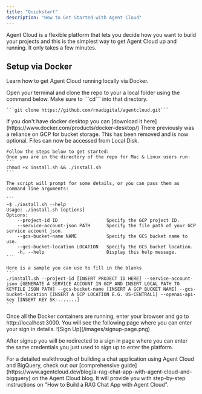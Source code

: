 ```yaml
---
title: "Quickstart"
description: "How to Get Started with Agent Cloud"
---
```


Agent Cloud is a flexible platform that lets you decide how you want to build your projects and this is the simplest way to get Agent Cloud up and running. It only takes a few minutes.
## Setup via Docker

Learn how to get Agent Cloud running locally via Docker.

<AccordionGroup>
  <Accordion icon="github" title="Clone the repository locally">
    Open your terminal and clone the repo to your a local folder using the command below.
    Make sure to ```cd``` into that directory.

    ```git clone https://github.com/rnadigital/agentcloud.git```

  </Accordion>

  <Accordion icon="docker" title="Run Docker Desktop">
  If you don't have docker desktop you can
  [download it here](https://www.docker.com/products/docker-desktop/)
  </Accordion>

  <Accordion icon="rectangle-terminal" title="Run install.sh in terminal">
    <Info>
    There previously was a reliance on GCP for bucket storage. 
    This has been removed and is now optional.
    Files can now be accessed from Local Disk.
    </Info>

    Follow the steps below to get started:
    Once you are in the directory of the repo for Mac & Linux users run:
    ```
    chmod +x install.sh && ./install.sh
    ```

    The script will prompt for some details, or you can pass them as command line arguments:

    ```
    ~$ ./install.sh --help
    Usage: ./install.sh [options]
    Options:
        --project-id ID                  Specify the GCP project ID.
        --service-account-json PATH      Specify the file path of your GCP service account json.
        --gcs-bucket-name NAME           Specify the GCS bucket name to use.
        --gcs-bucket-location LOCATION   Specify the GCS bucket location.
        -h, --help                       Display this help message.
    ```

    Here is a sample you can use to fill in the blanks
    ```
    ./install.sh --project-id [INSERT PROJECT ID HERE] --service-account-json [GENERATE A SERVICE ACCOUNT IN GCP AND INSERT LOCAL PATH TO KEYFILE JSON PATH] --gcs-bucket-name [INSERT A GCP BUCKET NAME] --gcs-bucket-location [INSERT A GCP LOCATION E.G. US-CENTRAL1] --openai-api-key [INSERT KEY SK-.......]
    ```

  </Accordion>
  <Accordion icon="desktop" title="Go to localhost:3000">
  Once all the Docker containers are running, enter your browser and go to http://localhost:3000.
  You will see the following page where you can enter your sign in details.
  ![Sign Up](/images/signup-page.png)

After signup you will be redirected to a sign in page where you can enter the same credentials you just used to sign up to enter the platform.
</Accordion>
</AccordionGroup>

<Info>
    For a detailed walkthrough of building a chat application using Agent Cloud and BigQuery, check out our [comprehensive guide](https://www.agentcloud.dev/blog/a-rag-chat-app-with-agent-cloud-and-bigquery) on the Agent Cloud blog. It will provide you with step-by-step instructions on "How to Build a RAG Chat App with Agent Cloud".
</Info>